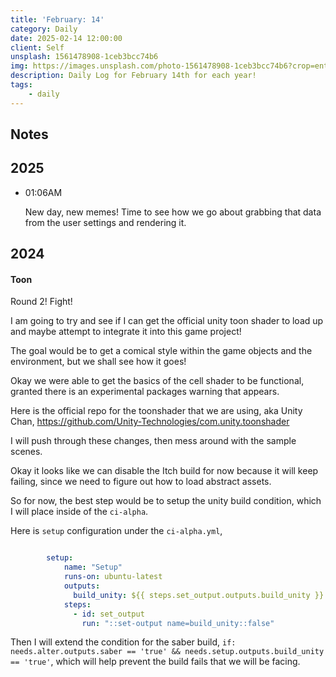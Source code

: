 ```yaml
---
title: 'February: 14'
category: Daily
date: 2025-02-14 12:00:00
client: Self
unsplash: 1561478908-1ceb3bcc74b6
img: https://images.unsplash.com/photo-1561478908-1ceb3bcc74b6?crop=entropy&cs=srgb&fm=jpg&ixid=MnwzNjM5Nzd8MHwxfHJhbmRvbXx8fHx8fHx8fDE2ODE3NDg2ODY&ixlib=rb-4.0.3&q=85
description: Daily Log for February 14th for each year!
tags:
    - daily
---
```


## Notes

## 2025

-   01:06AM

    New day, new memes!
    Time to see how we go about grabbing that data from the user settings and rendering it.


## 2024

#### Toon

Round 2! Fight!

I am going to try and see if I can get the official unity toon shader to load up and maybe attempt to integrate it into this game project!

The goal would be to get a comical style within the game objects and the environment, but we shall see how it goes!

Okay we were able to get the basics of the cell shader to be functional, granted there is an experimental packages warning that appears.

Here is the official repo for the toonshader that we are using, aka Unity Chan, https://github.com/Unity-Technologies/com.unity.toonshader

I will push through these changes, then mess around with the sample scenes.

Okay it looks like we can disable the Itch build for now because it will keep failing, since we need to figure out how to load abstract assets.

So for now, the best step would be to setup the unity build condition, which I will place inside of the `ci-alpha`.

Here is `setup` configuration under the `ci-alpha.yml`,

```yaml

        setup:
            name: "Setup"
            runs-on: ubuntu-latest
            outputs:
              build_unity: ${{ steps.set_output.outputs.build_unity }}
            steps:
              - id: set_output
                run: "::set-output name=build_unity::false"

```

Then I will extend the condition for the saber build, `if: needs.alter.outputs.saber == 'true' && needs.setup.outputs.build_unity == 'true'`, which will help prevent the build fails that we will be facing.

